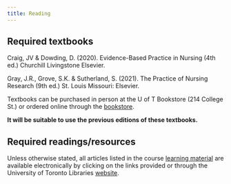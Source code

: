 ```yaml
---
title: Reading
---
```


## Required textbooks

Craig, JV & Dowding, D. (2020). Evidence-Based Practice in Nursing (4th ed.) Churchill Livingstone Elsevier.

Gray, J.R., Grove, S.K. & Sutherland, S.  (2021). The Practice of Nursing Research (9th ed.) St. Louis Missouri: Elsevier.

Textbooks can be purchased in person at the U of T Bookstore (214 College St.) or ordered online through the <a target="_blank" href="http://www.uoftbookstore.com/"> bookstore</a>.

**It will be suitable to use the previous editions of these textbooks.**

## Required readings/resources

Unless otherwise stated, all articles listed in the course [learning material](https://nur1027.netlify.com) are available electronically by clicking on the links provided or through the University of Toronto Libraries <a target="_blank" href="http://www.library.utoronto.ca">website</a>.
